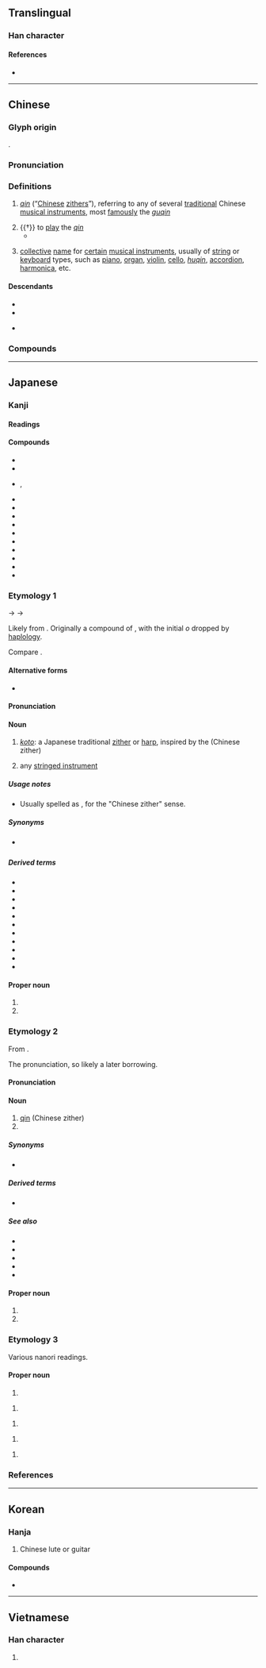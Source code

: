 {{character info/new}}
==Translingual==

===Han character===
{{Han char|rn=96|rad=玉|as=08|sn=12|four=11207|canj=MGOIN|ids=⿱玨今}}

====References====
* {{Han ref|kx=0735.110|dkj=21079|dj=1147.080|hdz=21119.070|uh=7434|ud=29748|bh=B55E|bd=46430}}

----

==Chinese==
{{zh-forms|alt=珡,𤦡,𤩟,琹,𨨖,𨪖,𩰔,䦦,𤫍,𨫹,䥅,䥆,𤫒}}

===Glyph origin===
{{Han etym}}
{{Han compound|ls=psc|珡|c1=s|今|c2=p}}.

===Pronunciation===
{{zh-pron
|m=qín
|ma=y
|c=kam4
|h=pfs=khìm
|md=kìng
|mn=khîm
|w=3jjin
|mc=y
|oc=y
|cat=n,v
}}

===Definitions===
{{zh-hanzi}}

# {{lb|zh|musical instrument}} ''[[qin]]'' (“[[Chinese]] [[zither]]s”), referring to any of several [[traditional]] Chinese [[musical instrument]]s, most [[famously]] the ''[[guqin]]''
# {{†}} to [[play]] the ''[[qin]]''
#* {{zh-x|^象 往 入 ^舜 宮，^舜 在 床 琴。|Xiang entered Shun's room, and found Shun on his bed '''playing the zither'''.|ref=Mengzi}}
# {{lb|zh|music}} [[collective]] [[name]] for [[certain]] [[musical instrument]]s, usually of [[string]] or [[keyboard]] types, such as [[piano]], [[organ]], [[violin]], [[cello]], ''[[huqin]]'', [[accordion]], [[harmonica]], etc.

====Descendants====
* {{desc|my|ခင်|bor=1}}
* {{desc|en|qin|bor=1}}
* {{desc|th|ขิม|bor=1}} {{q|via Min Nan}}

===Compounds===
{{zh-der|布祖基琴|電子琴|獨弦琴|風琴|鋼片琴|鋼琴|古琴|胡琴|口琴|雷琴|六角琴|柳琴|馬林巴琴|梅花琴|手風琴|提琴|奚琴|揚琴|鐘琴|琴瑟|琴弦|人琴俱亡|中音提琴|大提琴|侖琴射線|伯牙鼓琴|愛琴文化|中提琴|六弦琴|口風琴|一琴一鶴|劍膽琴心|愛琴海|一弦琴|四弦琴|低音提琴|彈琴|弓琴|侖琴|龐琴曲線|人琴俱杳|小提琴|對牛彈琴|奏琴|山東琴書|大鍵琴|八音琴|七弦琴|天琴座|煮鶴焚琴|眠琴綠陰|炕琴桌兒|琴師|煮鶴燒琴|操琴|破琴絕絃|琴鳥|木琴|琴堂|琴瑟和諧|琴童|琴聲|琴心劍膽|百衲琴|抱琴|瑟弄琴調|琴瑟不調|琴韻|琴劍飄零|琴心三疊|秦琴|琴書|琴高乘鯉|焦尾琴|琴心|撫琴|瑤琴|琴棋書畫|瑟調琴弄|琴鐘|琴譜|琴瑟失調|琴瑟和鳴|琴瑟之好|琴斷朱弦|琴心相挑|琴史|琴劍|戴逵破琴|焚琴煮鶴|洋琴|月琴|無弦琴|琴歌|琴瑟調和|琴瑟和好|琴瑟相調|鼓琴悲|竹琴|魯特琴|鳴琴|鳴琴而治|馬頭琴|西塔琴|鳴琴垂拱|鐵琴|管風琴|綠琴|素琴|鼓琴|鋼琴酒吧|鋸琴|翼琴|豎琴}}

{{zh-cat|Musical instruments}}

----

==Japanese==

===Kanji===
{{ja-kanji|grade=c|rs=玉08}}

====Readings====
{{ja-readings
|goon=ごん<ごん<ごむ
|kanon=きん<きん<きむ
|kun=こと-
}}

====Compounds====
{{der-top|Compounds}}
* {{ja-r|琴線|きんせん|[[koto]] [[string]]; [[heartstrings]]}}
* {{ja-r|琴曲|きんきょく|koto [[music]]}}
* {{ja-r|一弦琴|いちげん-きん|rom=-}}, {{ja-r|一絃琴|いちげん-きん}}
* {{ja-r|口琴|こうきん|[[Jew's harp]]|pos=literally "[[mouth harp]]"}}
* {{ja-r|自鳴琴|じめいきん|[[music box]]}}
* {{ja-r|弾琴|だんきん|koto [[play]]ing}}
* {{ja-r|鉄琴|てっきん|[[metallophone]]}}
* {{ja-r|手風琴|てふうきん|[[accordion]]}}
* {{ja-r|二弦琴|にげん-きん}}
* {{ja-r|馬頭琴|ばとうきん}}
* {{ja-r|口琴|びやぼん|Edo-period [[mouth harp]]}}
* {{ja-r|木琴|もっきん|[[xylophone]]}}
* {{ja-r|和琴|わごん}}
{{der-bottom}}

===Etymology 1===
{{wp|Koto (musical instrument)}}
{{ja-kanjitab|こと|yomi=k}}
{{IPAchar|/ko<sub>2</sub> oto<sub>2</sub>/}} → {{IPAchar|*/kooto/}} → {{IPAchar|/koto/}}

Likely from {{inh|ja|ojp|sort=こと|-}}. Originally a compound of {{ja-compound|木|こ|音|おと|t1=[[tree]], [[wood]]|t2=[[sound]]|nocat=1}}, {{rfv-etymology|ja}} with the initial ''o'' dropped by [[haplology]].

Compare {{m|ja|事|tr=koto}}.

====Alternative forms====
* {{ja-l|箏}}

====Pronunciation====
{{ja-pron|y=k|こと|acc=1|acc_ref=DJR}}

====Noun====
{{ja-noun|こと}}

# ''[[koto]]'': a Japanese traditional [[zither]] or [[harp]], inspired by the ''{{w|guzheng}}'' (Chinese zither)
# {{lb|ja|archaic|sort=こと}} any [[stringed instrument]]

=====Usage notes=====
* Usually spelled as {{m|ja|箏}}, for the "Chinese zither" sense.

=====Synonyms=====
* {{sense|koto}} {{ja-r|箏の琴|そう の こと}}

=====Derived terms=====
{{der-top}}
* {{ja-r|こと座|^こと-ざ|[[Lyra]]}}
* {{ja-r|琴%柱|こと%じ|[[bridge]] of a koto}}
* {{ja-r|琴爪|ことづめ|koto [[plectrum]]}}
* {{ja-r|琴鳥|コトドリ|[[superb lyrebird]]}}
* {{ja-r|東琴|あずまごと}}
* {{ja-r|須磨%琴|すま%-ごと}}
* {{ja-r|小琴|おごと|koto|pos=usually small}}
* {{ja-r|百済%琴|くだら%-ごと}}
* {{ja-r|大正琴|^たいしょう-ごと}}
* {{ja-r|竪琴|たてごと}}
* {{ja-r|大和%琴|^やまと%-ごと}}
{{der-bottom}}

====Proper noun====
{{ja-pos|proper|こと}}

# {{given name|lang=ja|female|A=a|sort=こと}}
# {{surname|lang=ja|A=a|sort=こと}}

===Etymology 2===
{{wp|lang=ja|琴}}
{{ja-kanjitab|きん|yomi=o}}
From {{der|ja|ltc|sort=きん|-}} {{ltc-l|琴}}. {{rfv-etymology|ja}}

The ''{{ll|ja|漢音|kan'on}}'' pronunciation, so likely a later borrowing.

====Pronunciation====
{{ja-pron|y=kan|きん|acc=1|acc_ref=DJR}}

====Noun====
{{ja-noun|きん}}

# [[qin]] (Chinese zither)
# {{short for|lang=ja|古琴|tr=kokin||[[guqin]]}}

=====Synonyms=====
* {{ja-r|七弦琴|しちげん-きん}}

=====Derived terms=====
* {{ja-r|琴瑟|きんしつ|[[qin]] and [[se]]|pos=figuratively, "[[marital]] [[harmony]]"}}

=====See also=====
* {{ja-r|奚琴|けいきん|[[xiqin]]}}
* {{ja-r|月琴|げっきん|[[yueqin]]}}
* {{ja-r|瑟|しつ|[[se]]}}
* {{ja-r|提琴|ていきん|{{w|tiqin}}}}
* {{ja-r|洋琴|ようきん|[[yangqin]]}}

====Proper noun====
{{ja-pos|proper|きん}}

# {{given name|lang=ja|female|A=a|sort=きん}}
# {{surname|lang=ja|A=a|sort=きん}}

===Etymology 3===
Various nanori readings.

====Proper noun====
{{ja-pos|proper|くむ}}

# {{surname|lang=ja|A=a|sort=くむ}}

{{ja-pos|proper|ぐん}}

# {{surname|lang=ja|A=a|sort=ぐん}}

{{ja-pos|proper|ことえ}}

# {{given name|lang=ja|female|A=a|sort=ことえ}}

{{ja-pos|proper|ことざき}}

# {{surname|lang=ja|A=a|sort=ことさき}}

{{ja-pos|proper|ことみ}}

# {{given name|lang=ja|female|A=a|sort=ことみ}}

===References===
<references/>

{{C|ja|Musical instruments|sort=こと}}

----

==Korean==

===Hanja===
{{ko-hanja|hangeul=[[금]]|eumhun=|rv=geum|mr=kŭm|y=kum}}

# Chinese lute or guitar

====Compounds====
* {{l|ko|伽倻琴|tr=[[가야금]], gayageum, kayagŭm}}

----

==Vietnamese==

===Han character===
{{vi-hantu|[[cầm]]|rs=玉08}}

# {{defn|lang=vi|sort=玉08}}